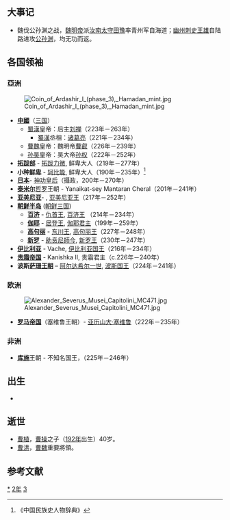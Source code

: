 {{yearTOC|232|曹魏'''[[太和_(曹叡)|太和]]六年'''；蜀汉'''[[建兴_(刘禅)|建兴]]十年'''；东吴'''[[嘉禾_(孙权)|嘉禾]]元年'''}}

== 大事记 ==
*魏伐公孙渊之战，[[魏明帝|魏明帝]]派[[汝南|汝南]][[太守|太守]][[田豫|田豫]]率青州军自海道；[[幽州|幽州]][[刺史|刺史]][[王雄|王雄]]自陆路进攻[[公孙渊|公孙渊]]，均无功而返。

== 各国领袖 ==
=== 亞洲 ===
[[File:Coin_of_Ardashir_I_(phase_3),_Hamadan_mint.jpg|thumb]]
*'''[[中國|中國]]'''（[[三国|三国]]）
**[[蜀漢|蜀漢]]皇帝：后主[[刘禅|刘禅]]（223年－263年）
***[[蜀漢|蜀漢]]丞相：[[诸葛亮|诸葛亮]]（221年－234年）
**[[曹魏|曹魏]]皇帝：魏明帝[[曹叡|曹叡]]（226年－239年）
**[[孙吴|孙吴]]皇帝：吴大帝[[孙权|孙权]]（222年－252年）
*'''[[拓跋部|拓跋部]]''' - [[拓跋力微|拓跋力微]], 鲜卑大人（219年－277年）
*'''小种[[鲜卑|鲜卑]]''' - [[轲比能|轲比能]], 鲜卑大人（190年－235年）<ref>《中国民族史人物辞典》</ref>
*'''[[日本|日本]]'''- [[神功皇后|神功皇后]]（攝政，200年－270年）
*'''[[泰米尔人|泰米尔]]'''[[哲罗|哲罗]]王朝 - Yanaikat-sey Mantaran Cheral（201年－241年）
*'''[[亚美尼亚|亚美尼亚]]'''- {{link-en|梯里达底二世 (亚美尼亚)|Tiridates II of Armenia|梯里达底二世}}, [[亚美尼亚君主列表|亚美尼亚王]]（217年－252年）
*'''[[朝鲜半岛|朝鲜半岛]]''' ([[朝鲜三国|朝鲜三国]])
**'''[[百济|百济]]''' - [[仇首王|仇首王]], [[百济君主列表|百济王]] （214年－234年）
**'''[[伽耶|伽耶]]''' - [[居登王|居登王]], [[朝鲜半岛君主列表|伽耶君主]]（199年－259年）
**'''[[高句丽|高句丽]]''' - [[东川王|东川王]], [[高句丽君主列表|高句丽王]]（227年－248年）
**'''[[新罗|新罗]]''' - [[助贲尼師今|助贲尼師今]], [[新罗君主列表|新罗王]]（230年－247年）
*'''[[高加索伊比利亚王国|伊比利亚]]''' - Vache, [[格鲁吉亚君主列表|伊比利亚国王]]（216年－234年）
*'''[[贵霜帝国|贵霜帝国]]''' - Kanishka II, 贵霜君主（c.226年－240年）
*'''波斯[[萨珊王朝|萨珊王朝]]''' – [[阿尔达希尔一世|阿尔达希尔一世]], [[伊朗君主列表|波斯国王]]（224年－241年）

=== 欧洲 ===
[[File:Alexander_Severus_Musei_Capitolini_MC471.jpg|thumb]]
*'''[[罗马帝国|罗马帝国]]'''（塞维鲁王朝）- [[亚历山大·塞维鲁|亚历山大·塞维鲁]]（222年－235年）
=== 非洲 ===
*'''[[库施|库施]]'''王朝 - 不知名国王，（225年－246年）

== 出生 ==
*

== 逝世 ==
{{Wikisource year mention}}
*[[曹植|曹植]]，[[曹操|曹操]]之子（[[192年|192年]]出生）40岁。
*[[曹洪|曹洪]]，[[曹魏|曹魏]]重要將領。
==参考文献==
{{reflist}}

[[Category:232年|*]]
[[Category:230年代|2年]]
[[Category:3世纪各年|3]]